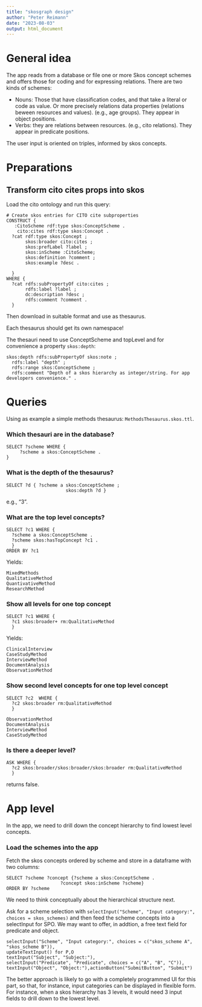 ```yaml
---
title: "skosgraph design"
author: "Peter Reimann"
date: "2023-08-03"
output: html_document
---
```


# General idea

The app reads from a database or file one or more Skos concept schemes and offers those for coding and for expressing relations. There are two kinds of schemes:

* Nouns: Those that have classification codes, and that take a literal or code as value. Or more precisely relations data properties (relations beween resources and values). (e.g., age groups). They appear in object positions. 
* Verbs: they are relations between resources. (e.g., cito relations). They appear in predicate positions.

The user input is oriented on triples, informed by skos concepts. 

# Preparations

## Transform cito cites props into skos

Load the cito ontology and run this query:

```sparql
# Create skos entries for CITO cite subproperties
CONSTRUCT {
   :CitoScheme rdf:type skos:ConceptScheme .
    cito:cites rdf:type skos:Concept . 
  ?cat rdf:type skos:Concept ;
       skos:broader cito:cites ;
       skos:prefLabel ?label ;
       skos:inScheme :CitoScheme; 
       skos:definition ?comment ;
       skos:example ?desc .
  
  }
WHERE {
  ?cat rdfs:subPropertyOf cito:cites ;
       rdfs:label ?label ;
       dc:description ?desc ; 
       rdfs:comment ?comment . 
  }
```

Then download in suitable format and use as thesaurus. 

Each thesaurus should get its own namespace!

The thesauri need to use ConceptScheme and topLevel and for convenience a property `skos:depth`: 

```RDFS
skos:depth rdfs:subPropertyOf skos:note ;
  rdfs:label "depth" ;
  rdfs:range skos:ConceptScheme ; 
  rdfs:comment "Depth of a skos hierarchy as integer/string. For app developers convenience." .
```


# Queries

Using as example a simple methods thesaurus: `MethodsThesaurus.skos.ttl`. 

### Which thesauri are in the database?

```sparql
SELECT ?scheme WHERE {
     ?scheme a skos:ConceptScheme . 
}
```


### What is the depth of the thesaurus?

```sparql
SELECT ?d { ?scheme a skos:ConceptScheme ; 
                      skos:depth ?d }
```
e.g., "3". 

### What are the top level concepts? 

```sparql
SELECT ?c1 WHERE {
  ?scheme a skos:ConceptScheme . 
  ?scheme skos:hasTopConcept ?c1 . 
  }
ORDER BY ?c1
```

Yields:

```
MixedMethods 
QualitativeMethod 
QuantivativeMethod 
ResearchMethod
```

### Show all levels for one top concept

```sparql
SELECT ?c1 WHERE {
  ?c1 skos:broader+ rm:QualitativeMethod
  }
```

Yields: 

```
ClinicalInterview 
CaseStudyMethod 
InterviewMethod 
DocumentAnalysis 
ObservationMethod 
```

### Show second level concepts for one top level concept

```sparql
SELECT ?c2  WHERE {
  ?c2 skos:broader rm:QualitativeMethod
  }
```

```
ObservationMethod 
DocumentAnalysis 
InterviewMethod 
CaseStudyMethod 
```

### Is there a deeper level? 

```sparql
ASK WHERE {
  ?c2 skos:broader/skos:broader/skos:broader rm:QualitativeMethod
  }
```

returns false. 



# App level

In the app, we need to drill down the concept hierarchy to find lowest level concepts. 



### Load the schemes into the app

Fetch the skos concepts ordered by scheme and store in a dataframe with two columns: 

```sparql
SELECT ?scheme ?concept {?scheme a skos:ConceptScheme . 
                    ?concept skos:inScheme ?scheme}
ORDER BY ?scheme 
```

We need to think conceptually about the hierarchical structure next. 

Ask for a scheme selection with `selectInput("Scheme", "Input category:", choices = skos_schemes)` and then feed the scheme concepts into a selectInput for SPO. We may want to offer, in addtion, a free text field for predicate and object. 

```shiny
selectInput("Scheme", "Input category:", choices = c("skos_scheme A", "skos_scheme B")),
updateTextInput() for P,O
textInput("Subject", "Subject:"),
selectInput("Predicate", "Predicate", choices = c("A", "B", "C")),
textInput("Object", "Object:"),actionButton("SubmitButton", "Submit")
```

The better approach is likely to go with a completely programmed UI for this part, so that, for instance, input categories can be displayed in flexible form. For instance, when a skos hierarchy has 3 levels, it would need 3 input fields to drill down to the lowest level. 





